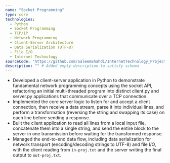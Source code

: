 ```yaml
---
name: "Socket Programming"
type: core
technologies:
  - Python
  - Socket Programming
  - TCP/IP
  - Network Programming
  - Client-Server Architecture
  - Data Serialization (UTF-8)
  - File I/O
  - Internet Technology
sourceCode: "https://github.com/SaleemShahdi/InternetTechnology_Project1"
description: "" # Added empty description to satisfy schema
---
```

- Developed a client-server application in Python to demonstrate fundamental network programming concepts using the socket API, refactoring an initial multi-threaded program into distinct client.py and server.py applications that communicate over a TCP connection.
- Implemented the core server logic to listen for and accept a client connection, then receive a data stream, parse it into individual lines, and perform a transformation (reversing the string and swapping its case) on each line before sending a response.
- Built the client application to read all lines from a local input file, concatenate them into a single string, and send the entire block to the server in one transmission before waiting for the transformed response.
- Managed the end-to-end data flow, including data serialization for network transport (encoding/decoding strings to UTF-8) and file I/O, with the client reading from `in-proj.txt` and the server writing the final output to `out-proj.txt`.